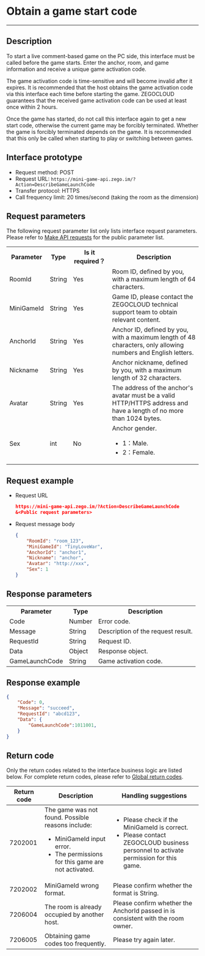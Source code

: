 # Obtain a game start code

- - -


## Description

To start a  live comment-based game on the PC side, this interface must be called before the game starts. Enter the anchor, room, and game information and receive a unique game activation code.

The game activation code is time-sensitive and will become invalid after it expires. It is recommended that the host obtains the game activation code via this interface each time before starting the game. ZEGOCLOUD guarantees that the received game activation code can be used at least once within 2 hours.

<Warning title="Warning">

Once the game has started, do not call this interface again to get a new start code, otherwise the current game may be forcibly terminated. Whether the game is forcibly terminated depends on the game. It is recommended that this only be called when starting to play or switching between games.
</Warning>

## Interface prototype

- Request method: POST
- Request URL: `https://mini-game-api.zego.im/?Action=DescribeGameLaunchCode`
- Transfer protocol: HTTPS
- Call frequency limit: 20 times/second (taking the room as the dimension)

## Request parameters

The following request parameter list only lists interface request parameters. Please refer to [Make API requests](../Making%20API%20Requests.mdx) for the public parameter list.

<table>
  
<tbody><tr>
<th>Parameter</th>
<th>Type</th>
<th>Is it required？</th>
<th>Description</th>
</tr>
<tr>
<td>RoomId</td>
<td>String</td>
<td>Yes</td>
<td>Room ID, defined by you, with a maximum length of 64 characters.</td>
</tr>
<tr>
<td>MiniGameId</td>
<td>String</td>
<td>Yes</td>
<td>Game ID, please contact the ZEGOCLOUD technical support team to obtain relevant content.</td>
</tr>
<tr>
<td>AnchorId</td>
<td>String</td>
<td>Yes</td>
<td>Anchor ID, defined by you, with a maximum length of 48 characters, only allowing numbers and English letters.</td>
</tr>
<tr>
<td>Nickname</td>
<td>String</td>
<td>Yes</td>
<td>Anchor nickname, defined by you, with a maximum length of 32 characters.</td>
</tr>
<tr>
<td>Avatar</td>
<td>String</td>
<td>Yes</td>
<td>The address of the anchor's avatar must be a valid HTTP/HTTPS address and have a length of no more than 1024 bytes.</td>
</tr>
<tr>
<td>Sex</td>
<td>int</td>
<td>No</td>
<td>Anchor gender.<ul><li>1：Male. </li><li>2：Female. </li></ul></td>
</tr>
</tbody></table>


## Request example

- Request URL
  
    ```json
    https://mini-game-api.zego.im/?Action=DescribeGameLaunchCode
    &<Public request parameters>
    ```

- Request message body 
  
    ```json
    {
        "RoomId": "room_123",
        "MiniGameId": "TinyLoveWar",
        "AnchorId": "anchor1",
        "Nickname": "anchor",
        "Avatar": "http://xxx",
        "Sex": 1
    }
    ```

## Response parameters

<table class="collapsible-table" >
  
<tbody><tr data-row-level="1">
<th>Parameter</th>
<th>Type</th>
<th>Description</th>
</tr>
<tr data-row-level="2">
<td>Code</td>
<td>Number</td>
<td>Error code.</td>
</tr>
<tr data-row-level="3">
<td>Message</td>
<td>String</td>
<td>Description of the request result.</td>
</tr>
<tr data-row-level="4">
<td>RequestId</td>
<td>String</td>
<td>Request ID.</td>
</tr>
<tr data-row-level="5" data-row-child="true">
<td>Data</td>
<td>Object</td>
<td>Response object.</td>
</tr>
<tr data-row-level="5-1">
<td>GameLaunchCode</td>
<td>String</td>
<td>Game activation code.</td>
</tr>
</tbody></table>

## Response example

```json
{
    "Code": 0,
    "Message": "succeed",
    "RequestId": "abcd123",
    "Data": {
        "GameLaunchCode":1011001,
    }
}
```

## Return code

Only the return codes related to the interface business logic are listed below. For complete return codes, please refer to [Global return codes](../Return%20Codes.mdx).

| Return code | Description | Handling suggestions |
| -- | -- | -- |
| 7202001 |  The game was not found. Possible reasons include: <ul><li>MiniGameId input error.</li><li>The permissions for this game are not activated.</li></ul> | <ul><li>Please check if the MiniGameId is correct.</li><li> Please contact ZEGOCLOUD business personnel to activate permission for this game.</li></ul> |
| 7202002 |  MiniGameId wrong format. | Please confirm whether the format is String. |
| 7206004 |  The room is already occupied by another host. | Please confirm whether the AnchorId passed in is consistent with the room owner. |
| 7206005 |  Obtaining game codes too frequently. | Please try again later. |
